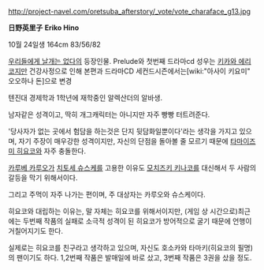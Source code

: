 http://project-navel.com/oretsuba_afterstory/_vote/vote_charaface_g13.jpg

'''日野英里子'''
'''Eriko Hino'''

10월 24일생
164cm
83/56/82

[[우리들에게 날개는 없다]]의 등장인물.
Prelude와 첫번째 드라마cd 성우는 [[키카와 에리코]]지만 건강사정으로 인해 본편과 드라마CD 세컨드시즌에서는[wiki:"아사이 키요미" 오오하나 돈]으로 변경 

텐진대 경제학과 1학년에 재학중인 알렉산더의 알바생.

남자같은 성격이고, 딱히 개그캐릭터는 아니지만 자주 빵빵 터트려준다.

'당사자가 없는 곳에서 험담을 하는것은 단지 뒷담화일뿐이다'라는 생각을 가지고 있으며, 자기 주장이 매우강한 성격이지만, 자신의 단점을 돌아볼 줄 모르기 때문에 [[타마이즈미 히요코]]와 자주 충돌한다.

[[카루베 카루오]]가 [[치토세 슈스케]]를 고용한 이유도 [[모치즈키 키나코]]를 대신해서 두 사람의 갈등을 막기 위해서이다.

그리고 주먹이 자주 나가는 편이며, 주 대상자는 카루오와 슈스케이다.

히요코와 대립하는 이유는, 말 자체는 히요코를 위해서이지만, (게임 상 시간으로)최근에는 두번째 작품의 실패로 소극적 성격이 된 히요코가 방어적으로 굴기 때문에 언행이 거칠어지기도 한다.

실제로는 히요코를 친구라고 생각하고 있으며, 자신도 호소카와 타마키(히요코의 필명)의 팬이기도 하다. 1,2번째 작품은 발매일에 바로 샀고, 3번째 작품은 3권을 샀을 정도.

